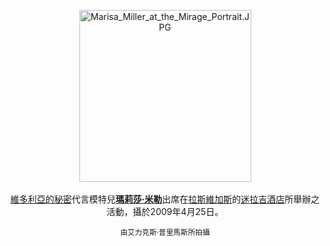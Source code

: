 <center>
[[File:Marisa_Miller_at_the_Mirage_Portrait.JPG|275px]]
<br><br>
[[維多利亞的秘密|維多利亞的秘密]]代言模特兒'''[[瑪莉莎·米勒|瑪莉莎·米勒]]'''出席在[[拉斯維加斯|拉斯維加斯]]的[[迷拉吉酒店|迷拉吉酒店]]所舉辦之活動，攝於2009年4月25日。
<p>
<small>由艾力克斯·普里馬斯所拍攝</small>
</center>